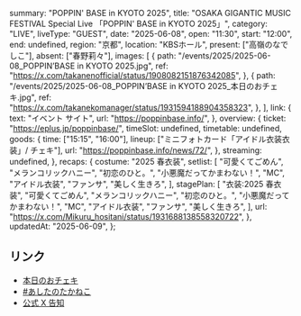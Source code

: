   summary: "POPPIN' BASE in KYOTO 2025",
  title: "OSAKA GIGANTIC MUSIC FESTIVAL Special Live 「POPPIN' BASE in KYOTO 2025」",
  category: "LIVE",
  liveType: "GUEST",
  date: "2025-06-08",
  open: "11:30",
  start: "12:00",
  end: undefined,
  region: "京都",
  location: "KBSホール",
  present: ["高嶺のなでしこ"],
  absent: ["春野莉々"],
  images: [
    {
      path: "/events/2025/2025-06-08_POPPIN’BASE in KYOTO 2025.jpg",
      ref: "https://x.com/takanenofficial/status/1908082151876342085",
    },
    {
      path: "/events/2025/2025-06-08_POPPIN’BASE in KYOTO 2025_本日のおチェキ.jpg",
      ref: "https://x.com/takanekomanager/status/1931594188904358323",
    },
  ],
  link: {
    text: "イベント サイト",
    url: "https://poppinbase.info/",
  },
  overview: {
    ticket: "https://eplus.jp/poppinbase/",
    timeSlot: undefined,
    timetable: undefined,
    goods: {
      time: ["15:15", "16:00"],
      lineup: ["ミニフォトカード「アイドル衣装衣装」/ チェキ"],
      url: "https://poppinbase.info/news/72/",
    },
    streaming: undefined,
  },
  recaps: {
    costume: "2025 春衣装",
    setlist: [
      "可愛くてごめん",
      "メランコリックハニー",
      "初恋のひと。",
      "小悪魔だってかまわない！",
      "MC",
      "アイドル衣装",
      "ファンサ",
      "美しく生きろ",
    ],
    stagePlan: [
      "衣装:2025 春衣装",
      "可愛くてごめん",
      "メランコリックハニー",
      "初恋のひと。",
      "小悪魔だってかまわない！",
      "MC",
      "アイドル衣装",
      "ファンサ",
      "美しく生きろ",
    ],
    url: "https://x.com/Mikuru_hositani/status/1931688138558320722",
  },
  updatedAt: "2025-06-09",
};

## リンク

- [本日のおチェキ](https://x.com/takanekomanager/status/1931594188904358323)
- [#あしたのたかねこ](https://x.com/takanenofficial/status/1931350061126156688)
- [公式 X 告知](https://x.com/takanenofficial/status/1908082151876342085)
